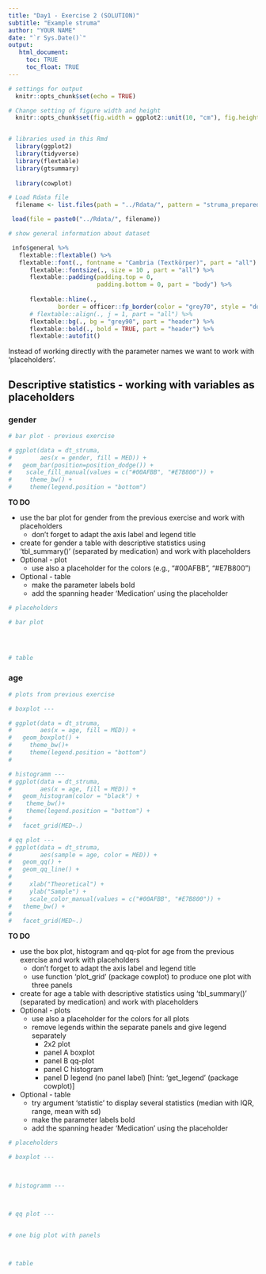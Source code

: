 ---
title: "Day1 - Exercise 2 (SOLUTION)"
subtitle: "Example struma"
author: "YOUR NAME"
date: "`r Sys.Date()`"
output: 
   html_document:
     toc: TRUE
     toc_float: TRUE
---

```{r setup, include = FALSE}
# settings for output
  knitr::opts_chunk$set(echo = TRUE)

# Change setting of figure width and height
  knitr::opts_chunk$set(fig.width = ggplot2::unit(10, "cm"), fig.height = ggplot2::unit(8, "cm"))


# libraries used in this Rmd
  library(ggplot2)
  library(tidyverse)
  library(flextable)
  library(gtsummary)
  
  library(cowplot)
```

```{r,  echo = FALSE, eval = TRUE}
# Load Rdata file
  filename <- list.files(path = "../Rdata/", pattern = "struma_prepared")

 load(file = paste0("../Rdata/", filename))

# show general information about dataset

 info$general %>% 
   flextable::flextable() %>% 
   flextable::font(., fontname = "Cambria (Textkörper)", part = "all") %>%
      flextable::fontsize(., size = 10 , part = "all") %>%
      flextable::padding(padding.top = 0,
                         padding.bottom = 0, part = "body") %>% 
  
      flextable::hline(.,
              border = officer::fp_border(color = "grey70", style = "dotted")) %>%
      # flextable::align(., j = 1, part = "all") %>%
      flextable::bg(., bg = "grey90", part = "header") %>% 
      flextable::bold(., bold = TRUE, part = "header") %>% 
      flextable::autofit()  

```

Instead of working directly with the parameter names we want to work with 'placeholders'.


## Descriptive statistics - working with variables as placeholders
### gender
```{r, include = FALSE}
# bar plot - previous exercise

# ggplot(data = dt_struma,
#        aes(x = gender, fill = MED)) +
#   geom_bar(position=position_dodge()) +
#    scale_fill_manual(values = c("#00AFBB", "#E7B800")) +
#     theme_bw() +
#     theme(legend.position = "bottom")

```

**TO DO**

* use the bar plot for gender from the previous exercise and work with placeholders
   - don't forget to adapt the axis label and legend title
* create for gender a table with descriptive statistics using 'tbl_summary()' (separated by medication) and work with placeholders
* Optional - plot
   -  use also a placeholder for the colors (e.g., "#00AFBB", "#E7B800")
* Optional - table
   - make the parameter labels bold
   - add the spanning header 'Medication' using the placeholder

```{r}
# placeholders


```





```{r}
# bar plot


  
```

```{r, warning = FALSE}
# table 


```




### age 
```{r, include = FALSE}
# plots from previous exercise

# boxplot ---

# ggplot(data = dt_struma,
#        aes(x = age, fill = MED)) +
#   geom_boxplot() +
#     theme_bw()+
#     theme(legend.position = "bottom")
#  

# histogramm ---
# ggplot(data = dt_struma,
#        aes(x = age, fill = MED)) +
#   geom_histogram(color = "black") +
#    theme_bw()+
#    theme(legend.position = "bottom") +
#   
#   facet_grid(MED~.)

# qq plot ---
# ggplot(data = dt_struma,
#        aes(sample = age, color = MED)) +
#   geom_qq() +
#   geom_qq_line() +
#   
#     xlab("Theoretical") +
#     ylab("Sample") +
#     scale_color_manual(values = c("#00AFBB", "#E7B800")) +
#   theme_bw() +
#   
#   facet_grid(MED~.)


```

**TO DO**

* use the box plot, histogram and qq-plot for age from the previous exercise and work with placeholders
   - don't forget to adapt the axis label and legend title
   - use function 'plot_grid' (package cowplot) to produce one plot with three panels
* create for age a table with descriptive statistics using 'tbl_summary()' (separated by medication) and work with placeholders
* Optional - plots
   - use also a placeholder for the colors for all plots
   - remove legends within the separate panels and give legend separately
      + 2x2 plot
      + panel A boxplot
      + panel B qq-plot
      + panel C histogram
      + panel D legend (no panel label) [hint: 'get_legend' (package cowplot)]
* Optional - table
   - try argument 'statistic' to display several statistics (median with IQR, range, mean with sd)
   - make the parameter labels bold
   - add the spanning header 'Medication' using the placeholder

```{r}
# placeholders


```




```{r}
# boxplot ---


  
# histogramm ---



# qq plot ---


# one big plot with panels




```
```{r, warning = FALSE}
# table
 

```




